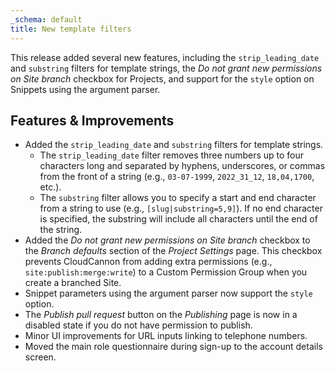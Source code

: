 ```yaml
---
_schema: default
title: New template filters
---
```

This release added several new features, including the `strip_leading_date` and `substring` filters for template strings, the *Do not grant new permissions on Site branch* checkbox for Projects, and support for the `style` option on Snippets using the argument parser.

## Features & Improvements

* Added the `strip_leading_date` and `substring` filters for template strings.
  * The `strip_leading_date` filter removes three numbers up to four characters long and separated by hyphens, underscores, or commas from the front of a string (e.g., `03-07-1999`, `2022_31_12`, `18,04,1700`, etc.).
  * The `substring` filter allows you to specify a start and end character from a string to use (e.g., `[slug|substring=5,9]`). If no end character is specified, the substring will include all characters until the end of the string.
* Added the *Do not grant new permissions on Site branch* checkbox to the *Branch defaults* section of the *Project Settings* page. This checkbox prevents CloudCannon from adding extra permissions (e.g., `site:publish:merge:write`) to a Custom Permission Group when you create a branched Site.
* Snippet parameters using the argument parser now support the `style` option.
* The *Publish pull request* button on the *Publishing* page is now in a disabled state if you do not have permission to publish.
* Minor UI improvements for URL inputs linking to telephone numbers.
* Moved the main role questionnaire during sign-up to the account details screen.